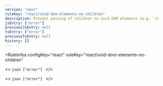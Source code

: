 ```yaml
---
version: "next"
ruleKey: "react/void-dom-elements-no-children"
description: Prevent passing of children to void DOM elements (e.g. `<br />`)
jsEntry: ["error"]
previousJsEntry: null
tsEntry: ["error"]
previousTsEntry: null
history: []
---
```


<RuleInfos 
  configKey="react" 
  ruleKey="react/void-dom-elements-no-children" 
>
  <>
    ```json
    ["error"]
    ```
  </>

  <>
    ```json
    ["error"]
    ```
  </>
</RuleInfos>
